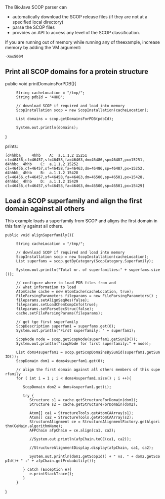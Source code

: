 The BioJava SCOP parser can
* automatically download the SCOP release files (if they are not at a specified local directory)
* parse the SCOP files 
* provides an API to access any level of the SCOP classification.


If you are running out of memory while running any of theexample, increase memory by adding the VM argument:
 -Xmx500M

== Print all SCOP domains for a protein structure ==

<java>
public void printDomainsForPDB(){
      String cacheLocation = "/tmp/";
      String pdbId = "4HHB";
      
      // download SCOP if required and load into memory
      ScopInstallation scop = new ScopInstallation(cacheLocation);

      List<ScopDomain> domains = scop.getDomainsForPDB(pdbId);

      System.out.println(domains);

}
</java>

prints:

<pre>
[d4hhba_	4hhb	A:	a.1.1.2	15251	cl=46456,cf=46457,sf=46458,fa=46463,dm=46486,sp=46487,px=15251, 
d4hhbc_	4hhb	C:	a.1.1.2	15252	cl=46456,cf=46457,sf=46458,fa=46463,dm=46486,sp=46487,px=15252, 
d4hhbb_	4hhb	B:	a.1.1.2	15428	cl=46456,cf=46457,sf=46458,fa=46463,dm=46500,sp=46501,px=15428, 
d4hhbd_	4hhb	D:	a.1.1.2	15429	cl=46456,cf=46457,sf=46458,fa=46463,dm=46500,sp=46501,px=15429]
</pre>

==Load a SCOP superfamily and align the first domain against all others==
This example loads a superfamily from SCOP and aligns the first domain in this family against all others.

<java>
 public void alignSuperfamily(){
      
      String cacheLocation = "/tmp/";
     
      // download SCOP if required and load into memory
      ScopInstallation scop = new ScopInstallation(cacheLocation);
      List<ScopDescription> superfams = scop.getByCategory(ScopCategory.Superfamily);

      System.out.println("Total nr. of superfamilies:" + superfams.size());

      
      // configure where to load PDB files from and 
      // what information to load
      AtomCache cache = new AtomCache(cacheLocation, true);      
      FileParsingParameters fileparams = new FileParsingParameters() ;
      fileparams.setAlignSeqRes(false);
      fileparams.setLoadChemCompInfo(true);
      fileparams.setParseSecStruc(false);
      cache.setFileParsingParams(fileparams);
      
      // get tge first superfamily
      ScopDescription superfam1 = superfams.get(0);
      System.out.println("First superfamily: " + superfam1);
      
      ScopNode node = scop.getScopNode(superfam1.getSunID());
      System.out.println("scopNode for first superfamily:" + node);
      
      List<ScopDomain> doms4superfam1 = scop.getScopDomainsBySunid(superfam1.getSunID());
      ScopDomain dom1 = doms4superfam1.get(0);
      
      // align the first domain against all others members of this superfamily
      for ( int i = 1 ; i < doms4superfam1.size() ; i ++){

         ScopDomain dom2 = doms4superfam1.get(i);
        
         try {
            Structure s1 = cache.getStructureForDomain(dom1);
            Structure s2 = cache.getStructureForDomain(dom2);
            
            Atom[] ca1 = StructureTools.getAtomCAArray(s1);
            Atom[] ca2 = StructureTools.getAtomCAArray(s2);
            StructureAlignment ce = StructureAlignmentFactory.getAlgorithm(CeMain.algorithmName);
            AFPChain afpChain = ce.align(ca1, ca2);
            
            //System.out.println(afpChain.toCE(ca1, ca2));
            
            //StructureAlignmentDisplay.display(afpChain, ca1, ca2);
            
            System.out.println(dom1.getScopId() + " vs. " + dom2.getScopId()+ " :" + afpChain.getProbability());
            
         } catch (Exception e){
            e.printStackTrace();
         }
      }
}
</java>